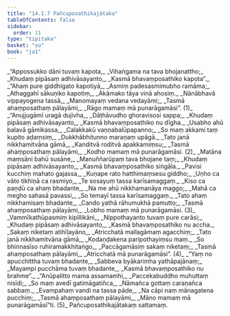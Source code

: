 ```yaml
---
title: "14.1.7 Pañcuposathikajātaka"
tableOfContents: false
sidebar:
  order: 11
type: "tipitaka"
basket: "su"
book: "ja1"
---
```



<DynamicBreadcrumb />

<Division number="127" book="ja1">

<Paragraph number="2680" type="verses" book="ja1">
_“Appossukko dāni tuvaṃ kapota,_  
_Vihaṅgama na tava bhojanattho;_  
_Khudaṃ pipāsaṃ adhivāsayanto,_  
_Kasmā bhavaṃposathiko kapota”._  

</Paragraph>

</Division>
<Division number="128" book="ja1">

<Paragraph number="2681" type="verses" book="ja1">
_“Ahaṃ pure giddhigato kapotiyā,_  
_Asmiṃ padesasmimubho ramāma;_  
_Athaggahī sākuṇiko kapotiṃ,_  
_Akāmako tāya vinā ahosiṃ._  

</Paragraph>

</Division>
<Division number="129" book="ja1">

<Paragraph number="2682" type="verses" book="ja1">
_Nānābhavā vippayogena tassā,_  
_Manomayaṃ vedana vedayāmi;_  
_Tasmā ahaṃposathaṃ pālayāmi,_  
_Rāgo mamaṃ mā punarāgamāsi”. (1)_  

</Paragraph>

</Division>
<Division number="130" book="ja1">

<Paragraph number="2683" type="verses" book="ja1">
_“Anujjugāmī uragā dujivha,_  
_Dāṭhāvudho ghoravisosi sappa;_  
_Khudaṃ pipāsaṃ adhivāsayanto,_  
_Kasmā bhavaṃposathiko nu dīgha._  

</Paragraph>

</Division>
<Division number="131" book="ja1">

<Paragraph number="2684" type="verses" book="ja1">
_Usabho ahū balavā gāmikassa,_  
_Calakkakū vaṇṇabalūpapanno;_  
_So maṃ akkami taṃ kupito aḍaṃsiṃ,_  
_Dukkhābhitunno maraṇaṃ upāgā._  

</Paragraph>

</Division>
<Division number="132" book="ja1">

<Paragraph number="2685" type="verses" book="ja1">
_Tato janā nikkhamitvāna gāmā,_  
_Kanditvā roditvā apakkamiṃsu;_  
_Tasmā ahaṃposathaṃ pālayāmi,_  
_Kodho mamaṃ mā punarāgamāsi. (2)_  

</Paragraph>

</Division>
<Division number="133" book="ja1">

<Paragraph number="2686" type="verses" book="ja1">
_Matāna maṃsāni bahū susāne,_  
_Manuññarūpaṃ tava bhojane taṃ;_  
_Khudaṃ pipāsaṃ adhivāsayanto,_  
_Kasmā bhavaṃposathiko siṅgāla._  

</Paragraph>

</Division>
<Division number="134" book="ja1">

<Paragraph number="2687" type="verses" book="ja1">
_Pavisi kucchiṃ mahato gajassa,_  
_Kuṇape rato hatthimaṃsesu giddho;_  
_Uṇho ca vāto tikhiṇā ca rasmiyo,_  
_Te sosayuṃ tassa karīsamaggaṃ._  

</Paragraph>

</Division>
<Division number="135" book="ja1">

<Paragraph number="2688" type="verses" book="ja1">
_Kiso ca paṇḍū ca ahaṃ bhadante,_  
_Na me ahū nikkhamanāya maggo;_  
_Mahā ca megho sahasā pavassi,_  
_So temayī tassa karīsamaggaṃ._  

</Paragraph>

</Division>
<Division number="136" book="ja1">

<Paragraph number="2689" type="verses" book="ja1">
_Tato ahaṃ nikkhamisaṃ bhadante,_  
_Cando yathā rāhumukhā pamutto;_  
_Tasmā ahaṃposathaṃ pālayāmi,_  
_Lobho mamaṃ mā punarāgamāsi. (3)_  

</Paragraph>

</Division>
<Division number="137" book="ja1">

<Paragraph number="2690" type="verses" book="ja1">
_Vammīkathūpasmiṃ kipillikāni,_  
_Nippothayanto tuvaṃ pure carāsi;_  
_Khudaṃ pipāsaṃ adhivāsayanto,_  
_Kasmā bhavaṃposathiko nu accha._  

</Paragraph>

</Division>
<Division number="138" book="ja1">

<Paragraph number="2691" type="verses" book="ja1">
_Sakaṃ niketaṃ atihīḷayāno,_  
_Atricchatā mallagāmaṃ agacchiṃ;_  
_Tato janā nikkhamitvāna gāmā,_  
_Kodaṇḍakena paripothayiṃsu maṃ._  

</Paragraph>

</Division>
<Division number="139" book="ja1">

<Paragraph number="2692" type="verses" book="ja1">
_So bhinnasīso ruhiramakkhitaṅgo,_  
_Paccāgamāsiṃ sakaṃ niketaṃ;_  
_Tasmā ahaṃposathaṃ pālayāmi,_  
_Atricchatā mā punarāgamāsi”. (4)_  

</Paragraph>

</Division>
<Division number="140" book="ja1">

<Paragraph number="2693" type="verses" book="ja1">
_“Yaṃ no apucchittha tuvaṃ bhadante,_  
_Sabbeva byākarimha yathāpajānaṃ;_  
_Mayampi pucchāma tuvaṃ bhadante,_  
_Kasmā bhavaṃposathiko nu brahme”._  

</Paragraph>

</Division>
<Division number="141" book="ja1">

<Paragraph number="2694" type="verses" book="ja1">
_“Anūpalitto mama assamamhi,_  
_Paccekabuddho muhuttaṃ nisīdi;_  
_So maṃ avedī gatimāgatiñca,_  
_Nāmañca gottaṃ caraṇañca sabbaṃ._  

</Paragraph>

</Division>
<Division number="142" book="ja1">

<Paragraph number="2695" type="verses" book="ja1">
_Evampahaṃ vandi na tassa pāde,_  
_Na cāpi naṃ mānagatena pucchiṃ;_  
_Tasmā ahaṃposathaṃ pālayāmi,_  
_Māno mamaṃ mā punarāgamāsī”ti. (5)_  


</Paragraph>
</Division>

<Paragraph number="2696" type="center" book="ja1">
Pañcuposathikajātakaṃ sattamaṃ.
</Paragraph>